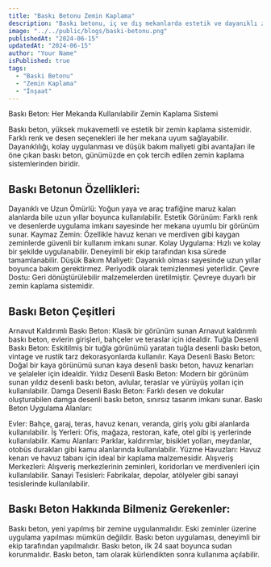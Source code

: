 ```yaml
---
title: "Baskı Betonu Zemin Kaplama"
description: "Baskı betonu, iç ve dış mekanlarda estetik ve dayanıklı zemin kaplama çözümü sunar. Bu makalede baskı betonu zemin kaplama hakkında detaylı bilgiler bulabilirsiniz."
image: "../../public/blogs/baski-betonu.png"
publishedAt: "2024-06-15"
updatedAt: "2024-06-15"
author: "Your Name"
isPublished: true
tags:
  - "Baski Betonu"
  - "Zemin Kaplama"
  - "İnşaat"
---
```





Baskı Beton: Her Mekanda Kullanılabilir Zemin Kaplama Sistemi

Baskı beton, yüksek mukavemetli ve estetik bir zemin kaplama sistemidir. Farklı renk ve desen seçenekleri ile her mekana uyum sağlayabilir. Dayanıklılığı, kolay uygulanması ve düşük bakım maliyeti gibi avantajları ile öne çıkan baskı beton, günümüzde en çok tercih edilen zemin kaplama sistemlerinden biridir.

## Baskı Betonun Özellikleri:

Dayanıklı ve Uzun Ömürlü: Yoğun yaya ve araç trafiğine maruz kalan alanlarda bile uzun yıllar boyunca kullanılabilir.
Estetik Görünüm: Farklı renk ve desenlerde uygulama imkanı sayesinde her mekana uyumlu bir görünüm sunar.
Kaymaz Zemin: Özellikle havuz kenarı ve merdiven gibi kaygan zeminlerde güvenli bir kullanım imkanı sunar.
Kolay Uygulama: Hızlı ve kolay bir şekilde uygulanabilir. Deneyimli bir ekip tarafından kısa sürede tamamlanabilir.
Düşük Bakım Maliyeti: Dayanıklı olması sayesinde uzun yıllar boyunca bakım gerektirmez. Periyodik olarak temizlenmesi yeterlidir.
Çevre Dostu: Geri dönüştürülebilir malzemelerden üretilmiştir. Çevreye duyarlı bir zemin kaplama sistemidir.



##  Baskı Beton Çeşitleri

Arnavut Kaldırımlı Baskı Beton: Klasik bir görünüm sunan Arnavut kaldırımlı baskı beton, evlerin girişleri, bahçeler ve teraslar için idealdir.
Tuğla Desenli Baskı Beton: Eskitilmiş bir tuğla görünümü yaratan tuğla desenli baskı beton, vintage ve rustik tarz dekorasyonlarda kullanılır.
Kaya Desenli Baskı Beton: Doğal bir kaya görünümü sunan kaya desenli baskı beton, havuz kenarları ve şelaleler için idealdir.
Yıldız Desenli Baskı Beton: Modern bir görünüm sunan yıldız desenli baskı beton, avlular, teraslar ve yürüyüş yolları için kullanılabilir.
Damga Desenli Baskı Beton: Farklı desen ve dokular oluşturabilen damga desenli baskı beton, sınırsız tasarım imkanı sunar.
Baskı Beton Uygulama Alanları:

Evler: Bahçe, garaj, teras, havuz kenarı, veranda, giriş yolu gibi alanlarda kullanılabilir.
İş Yerleri: Ofis, mağaza, restoran, kafe, otel gibi iş yerlerinde kullanılabilir.
Kamu Alanları: Parklar, kaldırımlar, bisiklet yolları, meydanlar, otobüs durakları gibi kamu alanlarında kullanılabilir.
Yüzme Havuzları: Havuz kenarı ve havuz tabanı için ideal bir kaplama malzemesidir.
Alışveriş Merkezleri: Alışveriş merkezlerinin zeminleri, koridorları ve merdivenleri için kullanılabilir.
Sanayi Tesisleri: Fabrikalar, depolar, atölyeler gibi sanayi tesislerinde kullanılabilir.


## Baskı Beton Hakkında Bilmeniz Gerekenler:

Baskı beton, yeni yapılmış bir zemine uygulanmalıdır. Eski zeminler üzerine uygulama yapılması mümkün değildir.
Baskı beton uygulaması, deneyimli bir ekip tarafından yapılmalıdır.
Baskı beton, ilk 24 saat boyunca sudan korunmalıdır.
Baskı beton, tam olarak kürlendikten sonra kullanıma açılabilir.

